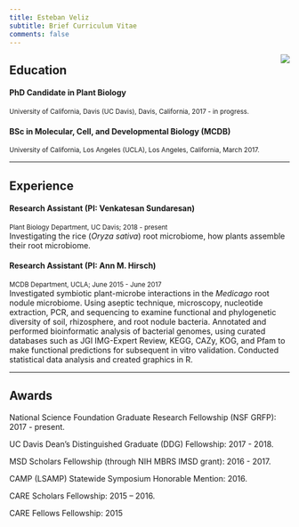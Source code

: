 ```yaml
---
title: Esteban Veliz
subtitle: Brief Curriculum Vitae
comments: false
---
```


<img style="float: right;margin-left:15px;" src="/img/photo-front.png">    
  
  
## <i class="fas fa-graduation-cap"></i>Education  
#### PhD Candidate in Plant Biology  
<sup> University of California, Davis (UC Davis), Davis, California, 2017 - in progress.</sup>

#### BSc in Molecular, Cell, and Developmental Biology (MCDB)  
<sup> University of California, Los Angeles (UCLA), Los Angeles, California, March 2017.</sup>

---

## <i class="fas fa-flask"></i> Experience
#### Research Assistant (PI: Venkatesan Sundaresan)  
<sup>Plant Biology Department, UC Davis; 2018 - present </sup>  
Investigating the rice (_Oryza sativa_) root microbiome, how plants assemble their root microbiome.

#### Research Assistant (PI: Ann M. Hirsch)    
<sup> MCDB Department, UCLA;  June 2015 - June 2017 </sup>  
Investigated symbiotic plant-microbe interactions in the _Medicago_ root nodule microbiome. Using aseptic technique, microscopy, nucleotide extraction, PCR, and sequencing to examine functional and phylogenetic diversity of soil, rhizosphere, and root nodule bacteria. Annotated and performed bioinformatic analysis of bacterial genomes, using curated databases such as JGI IMG-Expert Review, KEGG, CAZy, KOG, and Pfam to make functional predictions for subsequent in vitro validation. Conducted statistical data analysis and created graphics in R.

---

## <i class="fas fa-award"></i> Awards  
National Science Foundation Graduate Research Fellowship (NSF GRFP): 2017 - present. 

UC Davis Dean’s Distinguished Graduate (DDG) Fellowship: 2017 - 2018.  

MSD Scholars Fellowship (through NIH MBRS IMSD grant): 2016 - 2017.  

CAMP (LSAMP) Statewide Symposium Honorable Mention: 2016.  

CARE Scholars Fellowship: 2015 – 2016.  

CARE Fellows Fellowship: 2015  
